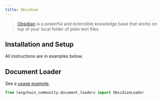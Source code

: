 ```yaml
---
title: Obsidian
---
```


>[Obsidian](https://obsidian.md/) is a powerful and extensible knowledge base
that works on top of your local folder of plain text files.

## Installation and Setup

All instructions are in examples below.

## Document Loader


See a [usage example](/oss/integrations/document_loaders/obsidian).


```python
from langchain_community.document_loaders import ObsidianLoader
```
